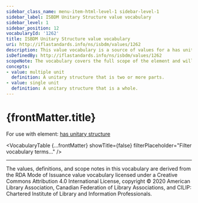 ```yaml
---
sidebar_class_name: menu-item-html-level-1 sidebar-level-1
sidebar_label: ISBDM Unitary Structure value vocabulary
sidebar_level: 1
sidebar_position: 12
vocabularyId: '1262'
title: ISBDM Unitary Structure value vocabulary
uri: http://iflastandards.info/ns/isbdm/values/1262
description: This value vocabulary is a source of values for a has unitary structure element.
isDefinedBy: http://iflastandards.info/ns/isbdm/values/1262
scopeNote: The vocabulary covers the full scope of the element and will not be extended with additional values.
concepts:
- value: multiple unit
  definition: A unitary structure that is two or more parts.
- value: single unit
  definition: A unitary structure that is a whole.
---
```


# {frontMatter.title}

For use with element: [has unitary structure](/docs/attributes/1262.html)

<VocabularyTable 
  {...frontMatter} 
  showTitle={false}
  filterPlaceholder="Filter vocabulary terms..."
/>

---

<div className="guid">
<p>The values, definitions, and scope notes in this vocabulary are derived from the <OutLink href="https://www.rdaregistry.info/termList/ModeIssue/">RDA Mode of Issuance</OutLink> value vocabulary licensed under a Creative Commons Attribution 4.0 International License, copyright © 2020 American Library Association, Canadian Federation of Library Associations, and CILIP: Chartered Institute of Library and Information Professionals.</p>
</div>
